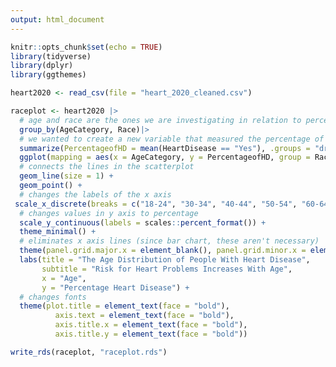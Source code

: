 ```yaml
---
output: html_document
---
```


```r
knitr::opts_chunk$set(echo = TRUE)
library(tidyverse)
library(dplyr)
library(ggthemes)
```

```r
heart2020 <- read_csv(file = "heart_2020_cleaned.csv")
```


```r
raceplot <- heart2020 |>
  # age and race are the ones we are investigating in relation to percentage of heart disease
  group_by(AgeCategory, Race)|>
  # we wanted to create a new variable that measured the percentage of heart disease across different combinations of the variables in the group_by function
  summarize(PercentageofHD = mean(HeartDisease == "Yes"), .groups = "drop") |>
  ggplot(mapping = aes(x = AgeCategory, y = PercentageofHD, group = Race, color = Race)) +
  # connects the lines in the scatterplot
  geom_line(size = 1) +
  geom_point() +
  # changes the labels of the x axis
 scale_x_discrete(breaks = c("18-24", "30-34", "40-44", "50-54", "60-64", "70-74", "80 or older")) +
  # changes values in y axis to percentage
  scale_y_continuous(labels = scales::percent_format()) +
  theme_minimal() +
  # eliminates x axis lines (since bar chart, these aren't necessary)
  theme(panel.grid.major.x = element_blank(), panel.grid.minor.x = element_blank()) +
  labs(title = "The Age Distribution of People With Heart Disease",
       subtitle = "Risk for Heart Problems Increases With Age",
       x = "Age",
       y = "Percentage Heart Disease") +
  # changes fonts
  theme(plot.title = element_text(face = "bold"),
          axis.text = element_text(face = "bold"), 
          axis.title.x = element_text(face = "bold"),
          axis.title.y = element_text(face = "bold"))
```

```r
write_rds(raceplot, "raceplot.rds")
```
